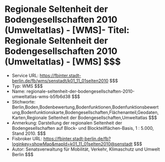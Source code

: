 # Regionale Seltenheit der Bodengesellschaften 2010 (Umweltatlas) - [WMS]- Titel: Regionale Seltenheit der Bodengesellschaften 2010 (Umweltatlas) - [WMS] $$$
- Service URL: https://fbinter.stadt-berlin.de/fb/wms/senstadt/k01_11_01selten2010 $$$
- Typ: WMS $$$
- Name: regionale-seltenheit-der-bodengesellschaften-2010-umweltatlas-wms-b5fb6d38 $$$
- Stichworte: Berlin,Boden,Bodenbewertung,Bodenfunktionen,Bodenfunktionsbewertung,Bodenfunktionskarte,Bodengesellschaften,Flächenanteil,Geodaten,Karten,Regionale Seltenheit der Bodengesellschaften,Umweltatlas $$$
- Anmerkung: Darstellung der regionalen Seltenheit der Bodengesellschaften auf Block- und Blockteilflächen-Basis, 1 : 5.000, Stand 2010. $$$
- Fisbroker URL: https://fbinter.stadt-berlin.de/fb?loginkey=showMap&mapId=k01_11_01selten2010@senstadt $$$
- Autor: Senatsverwaltung für Mobilität, Verkehr, Klimaschutz und Umwelt Berlin $$$
